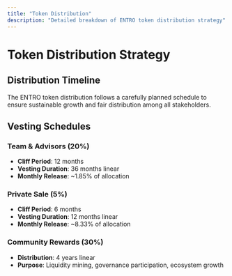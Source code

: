 ```yaml
---
title: "Token Distribution"
description: "Detailed breakdown of ENTRO token distribution strategy"
---
```


# Token Distribution Strategy

## Distribution Timeline

The ENTRO token distribution follows a carefully planned schedule to ensure sustainable growth and fair distribution among all stakeholders.

## Vesting Schedules

### Team & Advisors (20%)
- **Cliff Period**: 12 months
- **Vesting Duration**: 36 months linear
- **Monthly Release**: ~1.85% of allocation

### Private Sale (5%)
- **Cliff Period**: 6 months  
- **Vesting Duration**: 12 months linear
- **Monthly Release**: ~8.33% of allocation

### Community Rewards (30%)
- **Distribution**: 4 years linear
- **Purpose**: Liquidity mining, governance participation, ecosystem growth